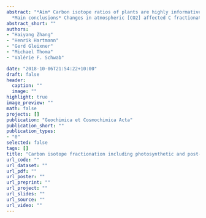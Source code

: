 ```yaml
---
abstract: "*Aim* Carbon isotope ratios of plants are highly informative for the reconstruction of ancient environments and for the interpretation of plant physiological processes to climate, but their responses to changing atmospheric CO2 concentration are currently debated. Moreover, plants in the geological past have experienced long-term low CO2 concentration (LC). However, the effects of LC on the plant C isotope ratios are still elusive. *Method* To investigate effects of atmospheric CO2 concentration ([CO2]) and drought on isotope ratios of plant metabolites we grew winter wheat (Triticum aestivum) in climate-controlled chambers under different [CO2] covering glacial, pre-industrial, and present concentrations (170, 280, and 400 ppm) and water regimes (well-watered and drought).  *Results* First, we quantified total C isotope discrimination between plant and atmosphere (Δ) using 13C on-line measurements of plant gas exchange and 13C values of plant metabolites, i.e., cellulose, n-alkane, and phospholipid fatty acids (PLFA). We found that LC yielded a higher Δ regardless of water regime, i.e. more 13C-depleted values were found under LC; the effect was stronger for n-C29 alkane (1.5‰/100 ppm) and C16:0 PLFA (1.1‰/100 ppm) than that for cellulose (0.6‰/100 ppm). We then calculated post-photosynthetic C isotope shift (ɛ) between specific metabolites and plant bulk isotope values. δ13Cn-C29 alkane and δ13CPLFA were 8.3‰ and 7.3‰ lighter than the δ13Cbulk under 400 ppm; these depletions became higher (9.8‰ and 8.2‰ lighter than the δ13Cbulk for n-C29 alkane and PLFA, respectively) under 170 ppm. In contrast, δ13Ccellulose was 1.2‰ heavier than the δ13Cbulk under 400 ppm while this enrichment became higher (1.6‰) under 170 ppm. 
  *Main conclusions* Changes in atmospheric [CO2] affected C fractionation not only via photosynthetic but also post-photosynthetic processes and thus must be taken into account when interpreting C isotopes for paleoclimate reconstruction and future global C cycle prediction."
abstract_short: ""
authors:
- "Haiyang Zhang"
- "Henrik Hartmann"
- "Gerd Gleixner"
- "Michael Thoma"
- "Valérie F. Schwab"

date: "2018-10-06T21:54:22+10:00"
draft: false
header:
  caption: ""
  image: ""
highlight: true
image_preview: ""
math: false
projects: []
publication: "Geochimica et Cosmochimica Acta"
publication_short: ""
publication_types:
- "0"
selected: false
tags: []
title: "Carbon isotope fractionation including photosynthetic and post-photosynthetic processes in C3 plants: low [CO2] matters (accepted)"
url_code: ""
url_dataset: ""
url_pdf: ""
url_poster: ""
url_preprint: ""
url_project: ""
url_slides: ""
url_source: ""
url_video: ""
---
```


